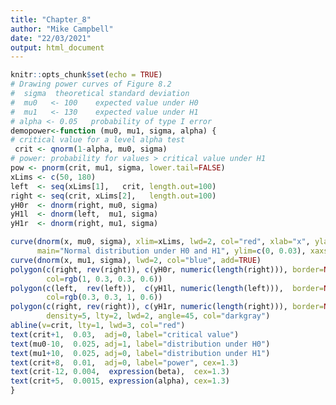 ---
title: "Chapter_8"
author: "Mike Campbell"
date: "22/03/2021"
output: html_document
---

```{r setup, include=FALSE}
knitr::opts_chunk$set(echo = TRUE)
# Drawing power curves of Figure 8.2
#  sigma  theoretical standard deviation
#  mu0   <- 100    expected value under H0
#  mu1   <- 130    expected value under H1
# alpha <- 0.05   probability of type I error
demopower<-function (mu0, mu1, sigma, alpha) {
# critical value for a level alpha test
 crit <- qnorm(1-alpha, mu0, sigma)
# power: probability for values > critical value under H1
pow <- pnorm(crit, mu1, sigma, lower.tail=FALSE)
xLims <- c(50, 180)
left  <- seq(xLims[1],   crit, length.out=100)
right <- seq(crit, xLims[2],   length.out=100)
yH0r  <- dnorm(right, mu0, sigma)
yH1l  <- dnorm(left,  mu1, sigma)
yH1r  <- dnorm(right, mu1, sigma)

curve(dnorm(x, mu0, sigma), xlim=xLims, lwd=2, col="red", xlab="x", ylab="density",
      main="Normal distribution under H0 and H1", ylim=c(0, 0.03), xaxs="i")
curve(dnorm(x, mu1, sigma), lwd=2, col="blue", add=TRUE)
polygon(c(right, rev(right)), c(yH0r, numeric(length(right))), border=NA,
        col=rgb(1, 0.3, 0.3, 0.6))
polygon(c(left,  rev(left)),  c(yH1l, numeric(length(left))),  border=NA,
        col=rgb(0.3, 0.3, 1, 0.6))
polygon(c(right, rev(right)), c(yH1r, numeric(length(right))), border=NA,
        density=5, lty=2, lwd=2, angle=45, col="darkgray")
abline(v=crit, lty=1, lwd=3, col="red")
text(crit+1,  0.03,  adj=0, label="critical value")
text(mu0-10,  0.025, adj=1, label="distribution under H0")
text(mu1+10,  0.025, adj=0, label="distribution under H1")
text(crit+8,  0.01,  adj=0, label="power", cex=1.3)
text(crit-12, 0.004,  expression(beta),  cex=1.3)
text(crit+5,  0.0015, expression(alpha), cex=1.3)
}


```

